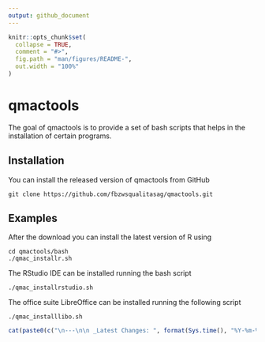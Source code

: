 ```yaml
---
output: github_document
---
```


<!-- README.md is generated from README.Rmd. Please edit that file -->

```r
knitr::opts_chunk$set(
  collapse = TRUE,
  comment = "#>",
  fig.path = "man/figures/README-",
  out.width = "100%"
)
```

# qmactools

<!-- badges: start -->
<!-- badges: end -->

The goal of qmactools is to provide a set of bash scripts that helps in the installation of certain programs.

## Installation

You can install the released version of qmactools from GitHub

```
git clone https://github.com/fbzwsqualitasag/qmactools.git
```

## Examples

After the download you can install the latest version of R using 

```
cd qmactools/bash
./qmac_installr.sh
```

The RStudio IDE can be installed running the bash script

```
./qmac_installrstudio.sh
```

The office suite LibreOffice can be installed running the following script

```
./qmac_installlibo.sh
```

```r
cat(paste0(c("\n---\n\n _Latest Changes: ", format(Sys.time(), "%Y-%m-%d %H:%M:%S"), " (", Sys.info()[["user"]], ")_"), collapse = ''), "\n")
```




